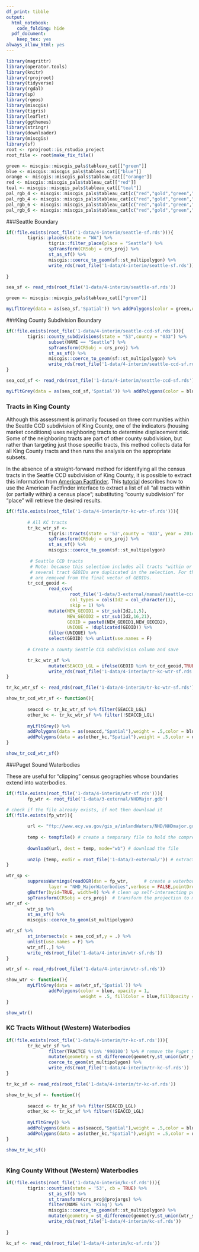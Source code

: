 ```yaml
---
df_print: tibble
output:
  html_notebook:
    code_folding: hide
  pdf_document:
    keep_tex: yes
always_allow_html: yes
---
```


```r
library(magrittr)
library(operator.tools)
library(knitr)
library(rprojroot)
library(tidyverse)
library(rgdal)
library(sp)
library(rgeos)
library(miscgis)
library(tigris)
library(leaflet)
library(ggthemes)
library(stringr)
library(downloader)
library(miscgis)
library(sf)
root <- rprojroot::is_rstudio_project
root_file <- root$make_fix_file()
```

```r
green <- miscgis::miscgis_pals$tableau_cat[["green"]]
blue <- miscgis::miscgis_pals$tableau_cat[["blue"]]
orange <- miscgis::miscgis_pals$tableau_cat[["orange"]]
red <- miscgis::miscgis_pals$tableau_cat[["red"]]
teal <- miscgis::miscgis_pals$tableau_cat[["teal"]]
pal_rgb_4 <- miscgis::miscgis_pals$tableau_cat[c("red","gold","green","blue")] %>% unlist %>% palette()
pal_rgb_4 <- miscgis::miscgis_pals$tableau_cat[c("red","gold","green","blue")] %>% unlist %>% palette()
pal_rgb_6 <- miscgis::miscgis_pals$tableau_cat[c("red","gold","green","blue","orange","purple")] %>% unlist %>% palette()
pal_rgb_6 <- miscgis::miscgis_pals$tableau_cat[c("red","gold","green","blue","orange","purple")] %>% unlist %>% palette()
```

###Seattle Boundary

```r

if(!file.exists(root_file('1-data/4-interim/seattle-sf.rds'))){
        tigris::places(state = "WA") %>%
                tigris::filter_place(place = "Seattle") %>%
                spTransform(CRSobj = crs_proj) %>% 
                st_as_sf() %>% 
                miscgis::coerce_to_geom(sf::st_multipolygon) %>% 
                write_rds(root_file('1-data/4-interim/seattle-sf.rds'))
        
}

sea_sf <- read_rds(root_file('1-data/4-interim/seattle-sf.rds'))

green <- miscgis::miscgis_pals$tableau_cat[["green"]]

myLfltGrey(data = as(sea_sf,'Spatial')) %>% addPolygons(color = green,opacity = 1,fillColor = green,fillOpacity = .5)

```

###King County Subdivision Boundary

```r

if(!file.exists(root_file('1-data/4-interim/seattle-ccd-sf.rds'))){
        tigris::county_subdivisions(state = "53",county = "033") %>% 
                subset(NAME == "Seattle") %>% 
                spTransform(CRSobj = crs_proj) %>% 
                st_as_sf() %>% 
                miscgis::coerce_to_geom(sf::st_multipolygon) %>% 
                write_rds(root_file('1-data/4-interim/seattle-ccd-sf.rds'))
}

sea_ccd_sf <- read_rds(root_file('1-data/4-interim/seattle-ccd-sf.rds'))

myLfltGrey(data = as(sea_ccd_sf,'Spatial')) %>% addPolygons(color = blue,opacity = 1,fillColor = blue,fillOpacity = .5)

```

### Tracts in King County
Although this assessment is primarily focused on three communities within the Seattle CCD subdivision of King County, one of the indicators (housing market conditions) uses neighboring tracts to determine displacement risk. Some of the neighboring tracts are part of other county subdivision, but rather than targeting just those specific tracts, this method collects data for all King County tracts and then runs the analysis on the appropriate subsets.

In the absence of a straight-forward method for identifying all the census tracts in the Seattle CCD subdivision of King County, it is possible to extract this information from [American Factfinder](https://factfinder.census.gov/faces/nav/jsf/pages/index.xhtml). This [tutorial](https://ask.census.gov/faq.php?id=5000&faqId=1605) describes how to use the American Factfinder interface to extract a list of all "all tracts within (or partially within) a census place"; substituting "county subdivision" for "place" will retrieve the desired results.

```r

if(!file.exists(root_file('1-data/4-interim/tr-kc-wtr-sf.rds'))){
        
        # All KC tracts
        tr_kc_wtr_sf <-
                tigris::tracts(state = '53',county = '033', year = 2014) %>%
                spTransform(CRSobj = crs_proj) %>% 
                st_as_sf() %>% 
                miscgis::coerce_to_geom(sf::st_multipolygon) 
       
         # Seattle CCD tracts 
         # Note: because this selection includes all tracts "within or partially-within" the Seattle CC,
         # several tract GEOIDs are duplicated in the selection. For the sake of clarity, these duplicates
         # are removed from the final vector of GEOIDs.
        tr_ccd_geoid <- 
                read_csv(
                        root_file('1-data/3-external/manual/seattle-ccd/ACS_12_5YR_B01001/ACS_12_5YR_B01001_with_ann.csv'), 
                        col_types = cols(Id2 = col_character()), 
                        skip = 1) %>% 
                mutate(NEW_GEOID1 = str_sub(Id2,1,5),
                       NEW_GEOID2 = str_sub(Id2,16,21),
                       GEOID = paste0(NEW_GEOID1,NEW_GEOID2),
                       UNIQUE = !duplicated(GEOID)) %>%
                filter(UNIQUE) %>% 
                select(GEOID) %>% unlist(use.names = F)
        
        # Create a county Seattle CCD subdivision column and save

        tr_kc_wtr_sf %>% 
                mutate(SEACCD_LGL = ifelse(GEOID %in% tr_ccd_geoid,TRUE,FALSE)) %>% 
                write_rds(root_file('1-data/4-interim/tr-kc-wtr-sf.rds'))
}

tr_kc_wtr_sf <- read_rds(root_file('1-data/4-interim/tr-kc-wtr-sf.rds'))

show_tr_ccd_wtr_sf <- function(){
        
        seaccd <- tr_kc_wtr_sf %>% filter(SEACCD_LGL)
        other_kc <- tr_kc_wtr_sf %>% filter(!SEACCD_LGL)
        
        myLfltGrey() %>% 
        addPolygons(data = as(seaccd,"Spatial"),weight = .5,color = blue,opacity = 1,fillColor = blue,fillOpacity = .5) %>% 
        addPolygons(data = as(other_kc,"Spatial"),weight = .5,color = orange,opacity = 1,fillColor = orange,fillOpacity = .5)
}

show_tr_ccd_wtr_sf()


```

###Puget Sound Waterbodies

These are useful for "clipping" census geographies whose boundaries extend into waterbodies.

```r

if(!file.exists(root_file('1-data/4-interim/wtr-sf.rds'))){
        fp_wtr <- root_file('1-data/3-external/NHDMajor.gdb')

# check if the file already exists, if not then download it
if(!file.exists(fp_wtr)){
        
        url <- "ftp://www.ecy.wa.gov/gis_a/inlandWaters/NHD/NHDmajor.gdb.zip" # save the URL for the waterbodies data
        
        temp <- tempfile() # create a temporary file to hold the compressed download
        
        download(url, dest = temp, mode="wb") # download the file
        
        unzip (temp, exdir = root_file('1-data/3-external/')) # extract the ESRI geodatabase file to a project folder
}

wtr_sp <-
        suppressWarnings(readOGR(dsn = fp_wtr,      # create a waterbodies shape
                layer = "NHD_MajorWaterbodies",verbose = FALSE,pointDropZ = TRUE)) %>%
        gBuffer(byid=TRUE, width=0) %>% # clean up self-intersecting polygons
        spTransform(CRSobj = crs_proj)  # transform the projection to match the project projection
wtr_sf <-  
        wtr_sp %>% 
        st_as_sf() %>% 
        miscgis::coerce_to_geom(st_multipolygon)

wtr_sf %>% 
        st_intersects(x = sea_ccd_sf,y = .) %>% 
        unlist(use.names = F) %>% 
        wtr_sf[.,] %>% 
        write_rds(root_file('1-data/4-interim/wtr-sf.rds'))
}

wtr_sf <- read_rds(root_file('1-data/4-interim/wtr-sf.rds'))

show_wtr <- function(){
        myLfltGrey(data = as(wtr_sf,'Spatial')) %>% 
                addPolygons(color = blue, opacity = 1, 
                            weight = .5, fillColor = blue,fillOpacity = .5)        
}

show_wtr()

```

### KC Tracts Without (Western) Waterbodies 
```r

if(!file.exists(root_file('1-data/4-interim/tr-kc-sf.rds'))){
        tr_kc_wtr_sf %>% 
                filter(TRACTCE %!in% '990100') %>% # remove the Puget Sound tract
                mutate(geometry = st_difference(geometry,st_union(wtr_sf))) %>% 
                coerce_to_geom(st_multipolygon) %>% 
                write_rds(root_file('1-data/4-interim/tr-kc-sf.rds'))
}

tr_kc_sf <- read_rds(root_file('1-data/4-interim/tr-kc-sf.rds'))

show_tr_kc_sf <- function(){
        
        seaccd <- tr_kc_sf %>% filter(SEACCD_LGL)
        other_kc <- tr_kc_sf %>% filter(!SEACCD_LGL)
        
        myLfltGrey() %>% 
        addPolygons(data = as(seaccd,"Spatial"),weight = .5,color = blue,opacity = 1,fillColor = blue,fillOpacity = .5) %>% 
        addPolygons(data = as(other_kc,"Spatial"),weight = .5,color = orange,opacity = 1,fillColor = orange,fillOpacity = .5)
}

show_tr_kc_sf()



```

### King County Without (Western) Waterbodies

```r

if(!file.exists(root_file('1-data/4-interim/kc-sf.rds'))){
        tigris::counties(state = '53', cb = TRUE) %>% 
                st_as_sf() %>% 
                st_transform(crs_proj@projargs) %>% 
                filter(NAME %in% 'King') %>% 
                miscgis::coerce_to_geom(sf::st_multipolygon) %>% 
                mutate(geometry = st_difference(geometry,st_union(wtr_sf))) %>% 
                write_rds(root_file('1-data/4-interim/kc-sf.rds'))
        
}

kc_sf <- read_rds(root_file('1-data/4-interim/kc-sf.rds'))


```

